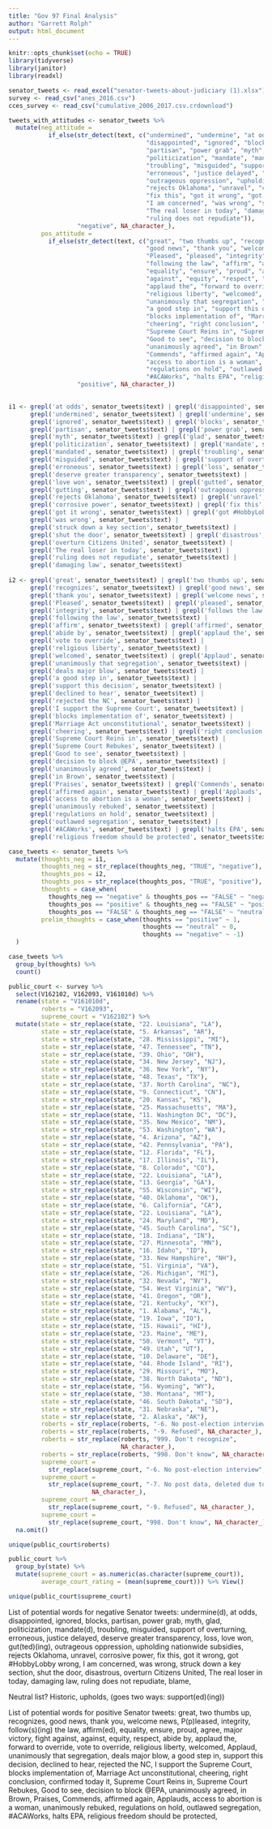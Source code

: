 ```yaml
---
title: "Gov 97 Final Analysis"
author: "Garrett Rolph"
output: html_document
---
```


```r
knitr::opts_chunk$set(echo = TRUE)
library(tidyverse)
library(janitor)
library(readxl)
```

```r
senator_tweets <- read_excel("senator-tweets-about-judiciary (1).xlsx")
survey <- read_csv("anes_2016.csv")
cces_survey <- read_csv("cumulative_2006_2017.csv.crdownload")
```

```r
tweets_with_attitudes <- senator_tweets %>% 
  mutate(neg_attitude =
           if_else(str_detect(text, c("undermined", "undermine", "at odds", 
                                      "disappointed", "ignored", "blocks",
                                      "partisan", "power grab", "myth", "glad",
                                      "politicization", "mandate", "mandated",
                                      "troubling", "misguided", "support of overturning",
                                      "erroneous", "justice delayed", "deserve greater transparency", "loss", "love won", "gutted", "gutting",
                                      "outrageous oppression", "upholding nationwide subsidies",
                                      "rejects Oklahoma", "unravel", "corrosive power",
                                      "fix this", "got it wrong", "got #HobbyLobby wrong",
                                      "I am concerned", "was wrong", "struck down a key section", "shut the door", "disastrous", "overturn Citizens United",
                                      "The real loser in today", "damaging law",
                                      "ruling does not repudiate")),
                   "negative", NA_character_),
         pos_attitude = 
           if_else(str_detect(text, c("great", "two thumbs up", "recognizes",
                                      "good news", "thank you", "welcome news",
                                      "Pleased", "pleased", "integrity", "follows the law",
                                      "following the law", "affirm", "affirmed",
                                      "equality", "ensure", "proud", "agree", "victory",
                                      "against", "equity", "respect", "abide by",
                                      "applaud the", "forward to override", "vote to override",
                                      "religious liberty", "welcomed", "Applaud", 
                                      "unanimously that segregation", "deals major blow",
                                      "a good step in", "support this decision", "declined to hear", "rejected the NC", "I support the Supreme Court",
                                      "blocks implementation of", "Marriage Act unconstitutional",
                                      "cheering", "right conclusion", "confirmed today it",
                                      "Supreme Court Reins in", "Supreme Court Rebukes",
                                      "Good to see", "decision to block @EPA", 
                                      "unanimously agreed", "in Brown", "Praises",
                                      "Commends", "affirmed again", "Applauds", 
                                      "access to abortion is a woman", "unanimously rebuked",
                                      "regulations on hold", "outlawed segregation", 
                                      "#ACAWorks", "halts EPA", "religious freedom should be protected")),
                   "positive", NA_character_))
        
```

```r
i1 <- grepl('at odds', senator_tweets$text) | grepl('disappointed', senator_tweets$text) |
      grepl('undermined', senator_tweets$text) | grepl('undermine', senator_tweets$text) |
      grepl('ignored', senator_tweets$text) | grepl('blocks', senator_tweets$text) |
      grepl('partisan', senator_tweets$text) | grepl('power grab', senator_tweets$text) |
      grepl('myth', senator_tweets$text) | grepl('glad', senator_tweets$text) |
      grepl('politicization', senator_tweets$text) | grepl('mandate', senator_tweets$text) |
      grepl('mandated', senator_tweets$text) | grepl('troubling', senator_tweets$text) |
      grepl('misguided', senator_tweets$text) | grepl('support of overturning', senator_tweets$text) | grepl('justice delayed', senator_tweets$text) |
      grepl('erroneous', senator_tweets$text) | grepl('loss', senator_tweets$text) |
      grepl('deserve greater transparency', senator_tweets$text) |
      grepl('love won', senator_tweets$text) | grepl('gutted', senator_tweets$text) |
      grepl('gutting', senator_tweets$text) | grepl('outrageous oppression', senator_tweets$text) | grepl('upholding nationwide subsidies', senator_tweets$text) | 
      grepl('rejects Oklahoma', senator_tweets$text) | grepl('unravel', senator_tweets$text) |
      grepl('corrosive power', senator_tweets$text) | grepl('fix this', senator_tweets$text) |
      grepl('got it wrong', senator_tweets$text) | grepl('got #HobbyLobby wrong', senator_tweets$text) | grepl('I am concerned', senator_tweets$text) |
      grepl('was wrong', senator_tweets$text) |  
      grepl('struck down a key section', senator_tweets$text) |
      grepl('shut the door', senator_tweets$text) | grepl('disastrous', senator_tweets$text) |
      grepl('overturn Citizens United', senator_tweets$text) |
      grepl('The real loser in today', senator_tweets$text) |
      grepl('ruling does not repudiate', senator_tweets$text) |
      grepl('damaging law', senator_tweets$text)
  
i2 <- grepl('great', senator_tweets$text) | grepl('two thumbs up', senator_tweets$text) |
      grepl('recognizes', senator_tweets$text) | grepl('good news', senator_tweets$text) |
      grepl('thank you', senator_tweets$text) | grepl('welcome news', senator_tweets$text) |
      grepl('Pleased', senator_tweets$text) | grepl('pleased', senator_tweets$text) |
      grepl('integrity', senator_tweets$text) | grepl('follows the law', senator_tweets$text) |
      grepl('following the law', senator_tweets$text) | 
      grepl('affirm', senator_tweets$text) | grepl('affirmed', senator_tweets$text) | grepl('equality', senator_tweets$text) | grepl('ensure', senator_tweets$text) | grepl('proud', senator_tweets$text) | grepl('agree', senator_tweets$text) | grepl('victory', senator_tweets$text) | grepl('against', senator_tweets$text) | grepl('equity', senator_tweets$text) | grepl('respect', senator_tweets$text) | 
      grepl('abide by', senator_tweets$text) | grepl('applaud the', senator_tweets$text) | grepl('forward to override', senator_tweets$text) |
      grepl('vote to override', senator_tweets$text) | 
      grepl('religious liberty', senator_tweets$text) | 
      grepl('welcomed', senator_tweets$text) | grepl('Applaud', senator_tweets$text) |
      grepl('unanimously that segregation', senator_tweets$text) | 
      grepl('deals major blow', senator_tweets$text) |
      grepl('a good step in', senator_tweets$text) | 
      grepl('support this decision', senator_tweets$text) |
      grepl('declined to hear', senator_tweets$text) | 
      grepl('rejected the NC', senator_tweets$text) |
      grepl('I support the Supreme Court', senator_tweets$text) | 
      grepl('blocks implementation of', senator_tweets$text) |
      grepl('Marriage Act unconstitutional', senator_tweets$text) | 
      grepl('cheering', senator_tweets$text) | grepl('right conclusion', senator_tweets$text) | grepl('confirmed today it', senator_tweets$text) |
      grepl('Supreme Court Reins in', senator_tweets$text) | 
      grepl('Supreme Court Rebukes', senator_tweets$text) |
      grepl('Good to see', senator_tweets$text) | 
      grepl('decision to block @EPA', senator_tweets$text) |
      grepl('unanimously agreed', senator_tweets$text) | 
      grepl('in Brown', senator_tweets$text) |
      grepl('Praises', senator_tweets$text) | grepl('Commends', senator_tweets$text) |
      grepl('affirmed again', senator_tweets$text) | grepl('Applauds', senator_tweets$text) |
      grepl('access to abortion is a woman', senator_tweets$text) | 
      grepl('unanimously rebuked', senator_tweets$text) |
      grepl('regulations on hold', senator_tweets$text) | 
      grepl('outlawed segregation', senator_tweets$text) |
      grepl('#ACAWorks', senator_tweets$text) | grepl('halts EPA', senator_tweets$text) |
      grepl('religious freedom should be protected', senator_tweets$text)
```

```r
case_tweets <- senator_tweets %>% 
  mutate(thoughts_neg = i1,
         thoughts_neg = str_replace(thoughts_neg, "TRUE", "negative"),
         thoughts_pos = i2,
         thoughts_pos = str_replace(thoughts_pos, "TRUE", "positive"),
         thoughts = case_when(
           thoughts_neg == "negative" & thoughts_pos == "FALSE" ~ "negative",
           thoughts_pos == "positive" & thoughts_neg == "FALSE" ~ "positive",
           thoughts_pos == "FALSE" & thoughts_neg == "FALSE" ~ "neutral"),
         prelim_thoughts = case_when(thoughts == "positive" ~ 1,
                                     thoughts == "neutral" ~ 0,
                                     thoughts == "negative" ~ -1)
  )

case_tweets %>% 
  group_by(thoughts) %>% 
  count()

public_court <- survey %>% 
  select(V162102, V162093, V161010d) %>% 
  rename(state = "V161010d",
         roberts = "V162093",
         supreme_court = "V162102") %>% 
  mutate(state = str_replace(state, "22. Louisiana", "LA"),
         state = str_replace(state, "5. Arkansas", "AR"),
         state = str_replace(state, "28. Mississippi", "MI"),
         state = str_replace(state, "47. Tennessee", "TN"),
         state = str_replace(state, "39. Ohio", "OH"),
         state = str_replace(state, "34. New Jersey", "NJ"),
         state = str_replace(state, "36. New York", "NY"),
         state = str_replace(state, "48. Texas", "TX"),
         state = str_replace(state, "37. North Carolina", "NC"),
         state = str_replace(state, "9. Connecticut", "CN"),
         state = str_replace(state, "20. Kansas", "KS"),
         state = str_replace(state, "25. Massachusetts", "MA"),
         state = str_replace(state, "11. Washington DC", "DC"),
         state = str_replace(state, "35. New Mexico", "NM"),
         state = str_replace(state, "53. Washington", "WA"),
         state = str_replace(state, "4. Arizona", "AZ"),
         state = str_replace(state, "42. Pennsylvania", "PA"),
         state = str_replace(state, "12. Florida", "FL"),
         state = str_replace(state, "17. Illinois", "IL"),
         state = str_replace(state, "8. Colorado", "CO"),
         state = str_replace(state, "22. Louisiana", "LA"),
         state = str_replace(state, "13. Georgia", "GA"),
         state = str_replace(state, "55. Wisconsin", "WI"),
         state = str_replace(state, "40. Oklahoma", "OK"),
         state = str_replace(state, "6. California", "CA"),
         state = str_replace(state, "22. Louisiana", "LA"),
         state = str_replace(state, "24. Maryland", "MD"),
         state = str_replace(state, "45. South Carolina", "SC"),
         state = str_replace(state, "18. Indiana", "IN"),
         state = str_replace(state, "27. Minnesota", "MN"),
         state = str_replace(state, "16. Idaho", "ID"),
         state = str_replace(state, "33. New Hampshire", "NH"),
         state = str_replace(state, "51. Virginia", "VA"),
         state = str_replace(state, "26. Michigan", "MI"),
         state = str_replace(state, "32. Nevada", "NV"),
         state = str_replace(state, "54. West Virginia", "WV"),
         state = str_replace(state, "41. Oregon", "OR"),
         state = str_replace(state, "21. Kentucky", "KY"),
         state = str_replace(state, "1. Alabama", "AL"),
         state = str_replace(state, "19. Iowa", "IO"),
         state = str_replace(state, "15. Hawaii", "HI"),
         state = str_replace(state, "23. Maine", "ME"),
         state = str_replace(state, "50. Vermont", "VT"),
         state = str_replace(state, "49. Utah", "UT"),
         state = str_replace(state, "10. Delaware", "DE"),
         state = str_replace(state, "44. Rhode Island", "RI"),
         state = str_replace(state, "29. Missouri", "MO"),
         state = str_replace(state, "38. North Dakota", "ND"),
         state = str_replace(state, "56. Wyoming", "WY"),
         state = str_replace(state, "30. Montana", "MT"),
         state = str_replace(state, "46. South Dakota", "SD"),
         state = str_replace(state, "31. Nebraska", "NE"),
         state = str_replace(state, "2. Alaska", "AK"),
         roberts = str_replace(roberts, "-6. No post-election interview", NA_character_),
         roberts = str_replace(roberts, "-9. Refused", NA_character_),
         roberts = str_replace(roberts, "999. Don't recognize", 
                               NA_character_),
         roberts = str_replace(roberts, "998. Don't know", NA_character_),
         supreme_court = 
           str_replace(supreme_court, "-6. No post-election interview", NA_character_),
         supreme_court = 
           str_replace(supreme_court, "-7. No post data, deleted due to incomplete IW",
                       NA_character_),
         supreme_court = 
           str_replace(supreme_court, "-9. Refused", NA_character_),
         supreme_court = 
           str_replace(supreme_court, "998. Don't know", NA_character_)) %>% 
  na.omit() 

unique(public_court$roberts)
```

```r
public_court %>% 
  group_by(state) %>% 
  mutate(supreme_court = as.numeric(as.character(supreme_court)),
         average_court_rating = (mean(supreme_court))) %>% View()

unique(public_court$supreme_court)
```

List of potential words for negative Senator tweets: undermine(d), at odds, disappointed, 
ignored, blocks, partisan, power grab, myth, glad, politicization, mandate(d), troubling,
misguided, support of overturning, erroneous, justice delayed, deserve greater transparency,
loss, love won, gut(ted)(ing), outrageous oppression, upholding nationwide subsidies, 
rejects Oklahoma, unravel, corrosive power, fix this, got it wrong, got #HobbyLobby wrong,
I am concerned, was wrong, struck down a key section, shut the door, disastrous, 
overturn Citizens United, The real loser in today, damaging law, ruling does not repudiate,
blame, 

Neutral list? Historic, upholds, (goes two ways: support(ed)(ing))

List of potential words for positive Senator tweets: great, two thumbs up, recognizes, 
good news, thank you, welcome news, P(p)leased, integrity, follow(s)(ing) the law, 
affirm(ed), equality, ensure, proud, agree, major victory, fight against, against, 
equity, respect, abide by, applaud the, forward to override, vote to override, 
religious liberty, welcomed, Applaud, unanimously that segregation, deals major blow, 
a good step in, support this decision, declined to hear, rejected the NC, 
I support the Supreme Court, blocks implementation of, Marriage Act unconstitutional,
cheering, right conclusion, confirmed today it, Supreme Court Reins in, 
Supreme Court Rebukes, Good to see, decision to block @EPA, unanimously agreed, 
in Brown, Praises, Commends, affirmed again, Applauds, access to abortion is a woman,
unanimously rebuked, regulations on hold, outlawed segregation, #ACAWorks, 
halts EPA, religious freedom should be protected, 
